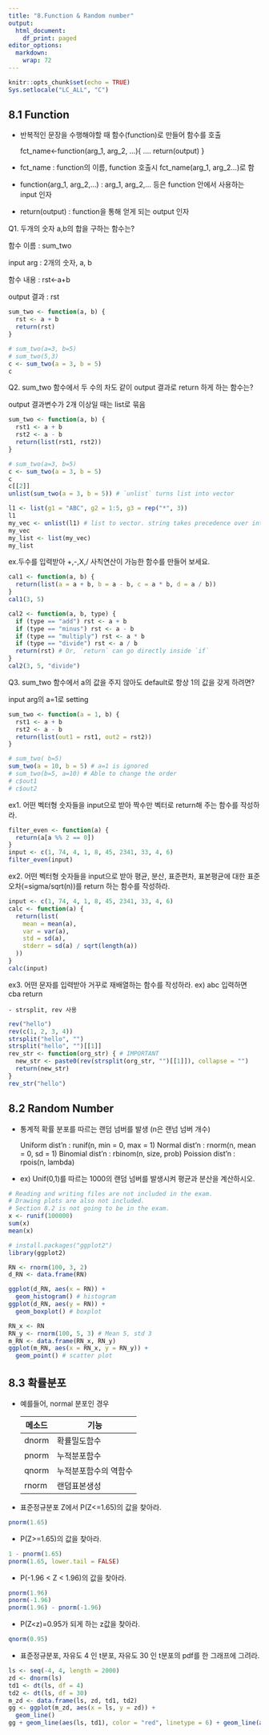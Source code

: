 ```yaml
---
title: "8.Function & Random number"
output:
  html_document:
    df_print: paged
editor_options: 
  markdown: 
    wrap: 72
---
```


```r
knitr::opts_chunk$set(echo = TRUE)
Sys.setlocale("LC_ALL", "C")
```

## 8.1 Function

-   반복적인 문장을 수행해야할 때 함수(function)로 만들어 함수를 호출

    fct_name\<-function(arg_1, arg_2, ...){ .... return(output) }

-   fct_name : function의 이름, function 호출시 fct_name(arg_1,
    arg_2...)로 함

-   function(arg_1, arg_2,...) : arg_1, arg_2,... 등은 function 안에서
    사용하는 input 인자

-   return(output) : function을 통해 얻게 되는 output 인자

Q1. 두개의 숫자 a,b의 합을 구하는 함수는?

함수 이름 : sum_two

input arg : 2개의 숫자, a, b

함수 내용 : rst\<-a+b

output 결과 : rst

```r
sum_two <- function(a, b) {
  rst <- a + b
  return(rst)
}

# sum_two(a=3, b=5)
# sum_two(5,3)
c <- sum_two(a = 3, b = 5)
c
```

Q2. sum_two 함수에서 두 수의 차도 같이 output 결과로 return 하게 하는
함수는?

output 결과변수가 2개 이상일 때는 list로 묶음

```r
sum_two <- function(a, b) {
  rst1 <- a + b
  rst2 <- a - b
  return(list(rst1, rst2))
}

# sum_two(a=3, b=5)
c <- sum_two(a = 3, b = 5)
c
c[[2]]
unlist(sum_two(a = 3, b = 5)) # `unlist` turns list into vector
```

```r
l1 <- list(g1 = "ABC", g2 = 1:5, g3 = rep("*", 3))
l1
my_vec <- unlist(l1) # list to vector. string takes precedence over integer
my_vec
my_list <- list(my_vec)
my_list
```

ex.두수를 입력받아 +,-,X,/ 사칙연산이 가능한 함수를 만들어 보세요.

```r
cal1 <- function(a, b) {
  return(list(a = a + b, b = a - b, c = a * b, d = a / b))
}
cal1(3, 5)
```

```r
cal2 <- function(a, b, type) {
  if (type == "add") rst <- a + b
  if (type == "minus") rst <- a - b
  if (type == "multiply") rst <- a * b
  if (type == "divide") rst <- a / b
  return(rst) # Or, `return` can go directly inside `if`
}
cal2(3, 5, "divide")
```

Q3. sum_two 함수에서 a의 값을 주지 않아도 default로 항상 1의 값을 갖게
하려면?

input arg의 a=1로 setting

```r
sum_two <- function(a = 1, b) {
  rst1 <- a + b
  rst2 <- a - b
  return(list(out1 = rst1, out2 = rst2))
}

# sum_two( b=5)
sum_two(a = 10, b = 5) # a=1 is ignored
# sum_two(b=5, a=10) # Able to change the order
# c$out1
# c$out2
```

ex1. 어떤 벡터형 숫자들을 input으로 받아 짝수만 벡터로 return해 주는
함수를 작성하라.

```r
filter_even <- function(a) {
  return(a[a %% 2 == 0])
}
input <- c(1, 74, 4, 1, 8, 45, 2341, 33, 4, 6)
filter_even(input)
```

ex2. 어떤 벡터형 숫자들을 input으로 받아 평균, 분산, 표준편차,
표본평균에 대한 표준오차(=sigma/sqrt(n))를 return 하는 함수를 작성하라.

```r
input <- c(1, 74, 4, 1, 8, 45, 2341, 33, 4, 6)
calc <- function(a) {
  return(list(
    mean = mean(a),
    var = var(a),
    std = sd(a),
    stderr = sd(a) / sqrt(length(a))
  ))
}
calc(input)
```

ex3. 어떤 문자를 입력받아 거꾸로 재배열하는 함수를 작성하라. ex) abc
입력하면 cba return

```         
- strsplit, rev 사용
```

```r
rev("hello")
rev(c(1, 2, 3, 4))
strsplit("hello", "")
strsplit("hello", "")[[1]]
rev_str <- function(org_str) { # IMPORTANT
  new_str <- paste0(rev(strsplit(org_str, "")[[1]]), collapse = "")
  return(new_str)
}
rev_str("hello")
```

## 8.2 Random Number

-   통계적 확률 분포를 따르는 랜덤 넘버를 발생 (n은 랜넘 넘버 개수)

    Uniform dist'n : runif(n, min = 0, max = 1) Normal dist'n : rnorm(n,
    mean = 0, sd = 1) Binomial dist'n : rbinom(n, size, prob) Poission
    dist'n : rpois(n, lambda)

-   ex) Unif(0,1)를 따르는 1000의 랜덤 넘버를 발생시켜 평균과 분산을
    계산하시오.

```r
# Reading and writing files are not included in the exam.
# Drawing plots are also not included.
# Section 8.2 is not going to be in the exam.
x <- runif(100000)
sum(x)
mean(x)
```

```r
# install.packages("ggplot2")
library(ggplot2)

RN <- rnorm(100, 3, 2)
d_RN <- data.frame(RN)

ggplot(d_RN, aes(x = RN)) +
  geom_histogram() # histogram
ggplot(d_RN, aes(y = RN)) +
  geom_boxplot() # boxplot

RN_x <- RN
RN_y <- rnorm(100, 5, 3) # Mean 5, std 3
m_RN <- data.frame(RN_x, RN_y)
ggplot(m_RN, aes(x = RN_x, y = RN_y)) +
  geom_point() # scatter plot
```

## 8.3 확률분포

-   예를들어, normal 분포인 경우

    | 메소드 | 기능                  |
    |--------|-----------------------|
    | dnorm  | 확률밀도함수          |
    | pnorm  | 누적분포함수          |
    | qnorm  | 누적분포함수의 역함수 |
    | rnorm  | 랜덤표본생성          |

-   표준정규분포 Z에서 P(Z\<=1.65)의 값을 찾아라.

```r
pnorm(1.65)
```

-   P(Z\>=1.65)의 값을 찾아라.

```r
1 - pnorm(1.65)
pnorm(1.65, lower.tail = FALSE)
```

-   P(-1.96 \< Z \< 1.96)의 값을 찾아라.

```r
pnorm(1.96)
pnorm(-1.96)
pnorm(1.96) - pnorm(-1.96)
```

-   P(Z\<z)=0.95가 되게 하는 z값을 찾아라.

```r
qnorm(0.95)
```

-   표준정규분포, 자유도 4 인 t분포, 자유도 30 인 t분포의 pdf를 한
    그래프에 그려라.

```r
ls <- seq(-4, 4, length = 2000)
zd <- dnorm(ls)
td1 <- dt(ls, df = 4)
td2 <- dt(ls, df = 30)
m_zd <- data.frame(ls, zd, td1, td2)
gg <- ggplot(m_zd, aes(x = ls, y = zd)) +
  geom_line()
gg + geom_line(aes(ls, td1), color = "red", linetype = 6) + geom_line(aes(ls, td2), color = "green", linetype = 3)
```
